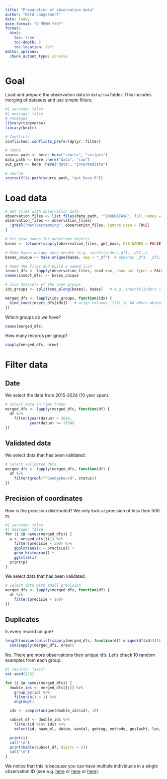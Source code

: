 ```yaml
---
title: "Preparation of observation data"
author: "Ward Langeraert"
date: today
date-format: "D MMMM YYYY"
format:
  html:
    toc: true
    toc-depth: 2
    toc-location: left
editor_options: 
  chunk_output_type: console
---
```


# Goal

Load and prepare the observation data in `data/raw` folder.
This includes merging of datasets and use simple filters.

```r
#| warning: false
#| message: false
# Packages
library(tidyverse)
library(knitr)

# Conflicts
conflicted::conflicts_prefer(dplyr::filter)

# Paths
source_path <- here::here("source", "scripts")
data_path <- here::here("data", "raw")
out_path <- here::here("data", "intermediate")

# Source
source(file.path(source_path, "get_base.R"))
```

# Load data

```r
# Get files with observation data
observation_files <- list.files(data_path, "^INBODATAVR", full.names = TRUE)
observation_files <- observation_files[
  !grepl("MetToestemming", observation_files, ignore.case = TRUE)
]

# Get base names for dataframe objects
bases <- tolower(sapply(observation_files, get_base, USE.NAMES = FALSE))

# Make bases unique when needed (e.g. nachtvlinders_df1, _df2 …)
bases_unique <- make.unique(bases, sep = "_df")  # appends _df1, _df2, etc.

# Read the files and build a named list
insect_dfs <- lapply(observation_files, read_csv, show_col_types = FALSE)
names(insect_dfs) <- bases_unique

# Join datasets of the same groups
idx_groups <- split(seq_along(bases), bases)   # e.g. $nachtvlinders = 3 4 5 6

merged_dfs <- lapply(idx_groups, function(idx) {
  bind_rows(insect_dfs[idx])   # align columns, fill in NA where absent
})
```

Which groups do we have?

```r
names(merged_dfs)
```

How many records per group?

```r
sapply(merged_dfs, nrow)
```

# Filter data
## Date

We select the data from 2015-2024 (10 year span).

```r
# Select data in time frame
merged_dfs <- lapply(merged_dfs, function(df) {
  df %>%
    filter(year(datum) > 2014,
           year(datum) <= 2024)
})
```

## Validated data

We select data that has been validated.

```r
# Select validated data
merged_dfs <- lapply(merged_dfs, function(df) {
  df %>%
    filter(grepl("^Goedgekeurd", status))
})
```

## Precision of coordinates

How is the precision distributed? We only look at precision of less then 500 m.

```r
#| warning: false
#| message: false
for (i in names(merged_dfs)) {
  p <- merged_dfs[[i]] %>%
    filter(precisie < 500) %>%
    ggplot(aes(x = precisie)) +
    geom_histogram() +
    ggtitle(i)
  print(p)
}
```

We select data that has been validated.

```r
# Select data with small precision
merged_dfs <- lapply(merged_dfs, function(df) {
  df %>%
    filter(precisie < 100)
})
```

## Duplicates

Is every record unique?

```r
length(unique(unlist(sapply(merged_dfs, function(df) unique(df$id))))) -
  sum(sapply(merged_dfs, nrow))
```

No. There are more observations then unique id's.
Let's check 10 random examples from each group:

```r
#| results: "asis"
set.seed(123)

for (i in names(merged_dfs)) {
  double_ids <- merged_dfs[[i]] %>%
    group_by(id) %>%
    filter(n() > 1) %>%
    ungroup()

  ids <- sample(unique(double_ids$id), 10)

  subset_df <- double_ids %>%
    filter(id %in% ids) %>%
    select(id, naam_nl, datum, aantal, gedrag, methode, geslacht, lon, lat)

  print(i)
  cat("\n")
  print(kable(subset_df, digits = 5))
  cat("\n")
}
```

We notice that this is because you can have multiple individuals in a single observation ID (see e.g. [here](https://waarnemingen.be/observation/246980222/) or [here](https://waarnemingen.be/observation/178279003/) or [here](https://waarnemingen.be/observation/194235586/)).

